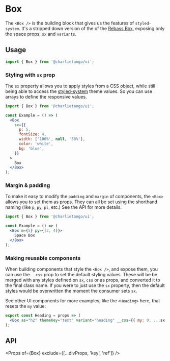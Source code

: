 
<Meta title="Components/Box" component={Box} />

# Box

The `<Box />` is the building block that gives us the features of `styled-system`. It's a stripped
down version of the of the [Rebass Box](https://rebassjs.org/box), exposing only the space props,
`sx` and `variants`.

## Usage

```jsx harmony
import { Box } from '@charlietango/ui';
```

### Styling with `sx` prop

The `sx` property allows you to apply styles from a CSS object, while still being able to access the
[styled-system](https://styled-system.com/) theme values. So you can use arrays to define the
responsive values.

```jsx harmony
import { Box } from '@charlietango/ui';

const Example = () => (
  <Box
    sx={{
      p: 5,
      fontSize: 4,
      width: ['100%', null, '50%'],
      color: 'white',
      bg: 'blue',
    }}
  >
    Box
  </Box>
);
```

### Margin & padding

To make it easy to modify the `padding` and `margin` of components, the `<Box>` allows you to set
them as props. They can all be set using the shorthand naming (like `p`, `py`, `pl`, etc.) See the
API for more details.

```jsx harmony
import { Box } from '@charlietango/ui';

const Example = () => (
  <Box m={5} py={[3, 4]}>
    Space Box
  </Box>
);
```

### Making reusable components

When building components that style the `<Box />`, and expose them, you can use the `__css` prop to
set the default styling values. These will be be merged with any styles defined on `sx`, `css` or as
props, and converted it to the final class name. If you were to just use the `sx` property, then the
default styles would be overwritten the moment the consumer sets `sx`.

See other UI components for more examples, like the `<Heading>` here, that resets the `my` value:

```jsx harmony
export const Heading = props => (
  <Box as="h2" themeKey="text" variant="heading" __css={{ my: 0, ...sx }} {...props} />
);
```

## API

<Props of={Box} exclude={[...divProps, 'key', 'ref']} />
